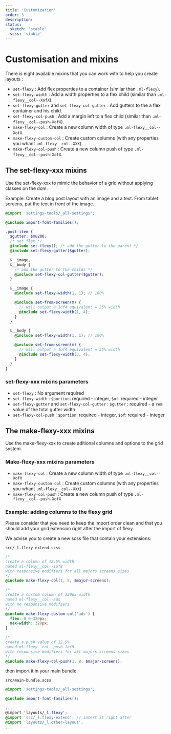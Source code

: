 ```yaml
---
title: 'Customization'
order: 3
description:
status:
  sketch: 'stable'
  scss: 'stable'
---
```


# Customisation and mixins

There is eight available mixins that you can work with to help you create layouts :

- `set-flexy` : Add flex properties to a container (similar than `.ml-flexy`).
- `set-flexy-width` : Add a width properties to a flex child (similar than `.ml-flexy__col--XofX`).
- `set-flexy-gutter` and `set-flexy-col-gutter` : Add gutters to the a flex container and his child.
- `set-flexy-col-push` : Add a margin left to a flex child (similar than `.ml-flexy__col--push-XofX`).
- `make-flexy-col` : Create a new column width of type `.ml-flexy__col--XofX`.
- `make-flexy-custom-col` : Create custom columns (with any properties you whant `.ml-flexy__col--XXX`).
- `make-flexy-col-push` : Create a new column push of type `.ml-flexy__col--push-XofX`.

## The set-flexy-xxx mixins

<HintItem>
  Use the set-flexy-xxx to mimic the behavior of a grid without applying classes
  on the dom.
</HintItem>

Example: Create a blog post layout with an image and a text. From tablet screens, put the text in front of the image.

```scss
@import 'settings-tools/_all-settings';

@include import-font-families();

.post-item {
  $gutter: $mu200;
  /* set flex */
  @include set-flexy(); /* add the gutter to the parent */
  @include set-flexy-gutter($gutter);

  &__image,
  &__body {
    /* add the gutter to the childs */
    @include set-flexy-col-gutter($gutter);
  }

  &__image {
    @include set-flexy-width(1, 1); // 100%

    @include set-from-screen(m) {
      // will output a 1of4 equivalent = 25% width
      @include set-flexy-width(1, 4);
    }
  }

  &__body {
    @include set-flexy-width(1, 1); // 100%

    @include set-from-screen(m) {
      // will output a 1of4 equivalent = 25% width
      @include set-flexy-width(3, 4);
    }
  }
}
```

### set-flexy-xxx mixins parameters

- `set-flexy` : No argument required
- `set-flexy-width` : `$portion`: required - integer, `$of`: required - integer
- `set-flexy-gutter` and `set-flexy-col-gutter` : `$gutter` : required - a `rem` value of the total gutter width
- `set-flexy-col-push` : `$portion`: required - integer, `$of`: required - integer

## The make-flexy-xxx mixins

<HintItem>
  Use the make-flexy-xxx to create aditional columns and options to the grid
  system.
</HintItem>

### Make-flexy-xxx mixins parameters

- `make-flexy-col` : Create a new column width of type `.ml-flexy__col--XofX`
- `make-flexy-custom-col` : Create custom columns (with any properties you whant `.ml-flexy__col--XXX`)
- `make-flexy-col-push` : Create a new column push of type `.ml-flexy__col--push-XofX`

### Example: adding columns to the flexy grid

Please consider that you need to keep the import order clean and that you should add your grid extension right after the import of flexy.

We advise you to create a new scss file that contain your extensions:

`src/_l.flexy-extend.scss`

```scss
/*
create a column of 12.5% width
named ml-flexy__col--1of8
with responsive modifiers for all majors screens sizes
*/
@include make-flexy-col(1, 8, $major-screens);

/*
create a custom column of 320px width
named ml-flexy__col--ads
with no responsive modifiers
*/
@include make-flexy-custom-col('ads') {
  flex: 0 0 320px;
  max-width: 320px;
}

/*
create a push value of 12.5%
named ml-flexy__col--push-1of8
with responsive modifiers for all majors screens sizes
*/
@include make-flexy-col-push(1, 8, $major-screens);
```

then import it in your main bundle

`src/main-bundle.scss`

```scss
@import 'settings-tools/_all-settings';

@include import-font-families();

...
@import 'layouts/_l.flexy';
@import 'src/_l.flexy-extend'; // insert it right after
@import 'layouts/_l.other-layout';
...
```
